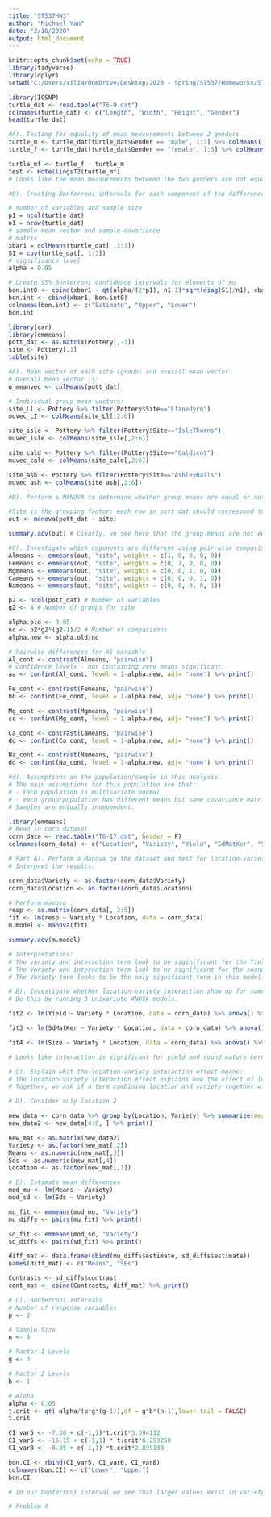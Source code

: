 ```yaml
---
title: "ST537HW3"
author: "Michael Yan"
date: "2/10/2020"
output: html_document
---
```


```r
knitr::opts_chunk$set(echo = TRUE)
library(tidyverse)
library(dplyr)
setwd("C:/Users/xilia/OneDrive/Desktop/2020 - Spring/ST537/Homeworks/ST537HWs/HW3")
```

```r
library(ICSNP)
turtle_dat <- read.table("T6-9.dat")
colnames(turtle_dat) <- c("Length", "Width", "Height", "Gender")
head(turtle_dat)

#A). Testing for equality of mean measurements between 2 genders
turtle_m <- turtle_dat[turtle_dat$Gender == "male", 1:3] %>% colMeans()
turtle_f <- turtle_dat[turtle_dat$Gender == "female", 1:3] %>% colMeans()

turtle_mf <- turtle_f - turtle_m
test <- HotellingsT2(turtle_mf) 
# Looks like the mean measurements between the two genders are not equal, based on p-value of 0.04169. 

#B). Creating Bonferroni intervals for each component of the difference of the mean vector

# number of variables and sample size
p1 = ncol(turtle_dat)
n1 = nrow(turtle_dat)
# sample mean vector and sample covariance
# matrix
xbar1 = colMeans(turtle_dat[ ,1:3])
S1 = cov(turtle_dat[, 1:3])
# significance level
alpha = 0.05

# Create 95% Bonferroni confidence intervals for elements of mu
bon.int0 <- cbind(xbar1 - qt(alpha/(2*p1), n1-1)*sqrt(diag(S1)/n1), xbar1 + qt(alpha/(2*p1), n1-1)*sqrt(diag(S1)/n1))
bon.int <- cbind(xbar1, bon.int0)
colnames(bon.int) <- c("Estimate", "Upper", "Lower")
bon.int
```

```r
library(car)
library(emmeans)
pott_dat <- as.matrix(Pottery[,-1])
site <- Pottery[,1]
table(site)

#A). Mean vector of each site (group) and overall mean vector
# Overall Mean vector is: 
o_meanvec <- colMeans(pott_dat)

# Individual group mean vectors:
site_Ll <- Pottery %>% filter(Pottery$Site=="Llanedyrn")
muvec_LI <- colMeans(site_Ll[,2:6])

site_isle <- Pottery %>% filter(Pottery$Site=="IsleThorns")
muvec_isle <- colMeans(site_isle[,2:6])

site_cald <- Pottery %>% filter(Pottery$Site=="Caldicot")
muvec_cald <- colMeans(site_cald[,2:6])

site_ash <- Pottery %>% filter(Pottery$Site=="AshleyRails")
muvec_ash <- colMeans(site_ash[,2:6])

#B). Perform a MANOVA to determine whether group means are equal or not

#Site is the grouping factor; each row in pott_dat should correspond to the same row of site. 
out <- manova(pott_dat ~ site)

summary.aov(out) # Clearly, we see here that the group means are not equal to each other. 

#C). Investigate which coponents are different using pair-wise comparisons
Almeans <- emmeans(out, "site", weights = c(1, 0, 0, 0, 0))
Femeans <- emmeans(out, "site", weights = c(0, 1, 0, 0, 0))
Mgmeans <- emmeans(out, "site", weights = c(0, 0, 1, 0, 0))
Cameans <- emmeans(out, "site", weights = c(0, 0, 0, 1, 0))
Nameans <- emmeans(out, "site", weights = c(0, 0, 0, 0, 1))

p2 <- ncol(pott_dat) # Number of variables
g2 <- 4 # Number of groups for site

alpha.old <- 0.05
nc <- p2*g2*(g2-1)/2 # Number of comparisons
alpha.new <- alpha.old/nc

# Pairwise differences for Al variable
Al_cont <- contrast(Almeans, "pairwise")
# Confidence levels - not containing zero means significant. 
aa <- confint(Al_cont, level = 1-alpha.new, adj= "none") %>% print()

Fe_cont <- contrast(Femeans, "pairwise")
bb <- confint(Fe_cont, level = 1-alpha.new, adj= "none") %>% print()

Mg_cont <- contrast(Mgmeans, "pairwise")
cc <- confint(Mg_cont, level = 1-alpha.new, adj= "none") %>% print()

Ca_cont <- contrast(Cameans, "pairwise")
dd <- confint(Ca_cont, level = 1-alpha.new, adj= "none") %>% print()

Na_cont <- contrast(Nameans, "pairwise")
dd <- confint(Na_cont, level = 1-alpha.new, adj= "none") %>% print()

#d). Assumptions on the population/sample in this analysis. 
# The main assumptions for this population are that:
# - Each population is multivariate normal
# - each group/population has different means but same covariance matrix Sigma
# Samples are mutually independent. 
```


```r
library(emmeans)
# Read in corn dataset 
corn_data <- read.table("T6-17.dat", header = F)
colnames(corn_data) <- c("Location", "Variety", "Yield", "SdMatKer", "Size")

# Part A). Perform a Manova on the dataset and test for location-variety interaction effect, variety effect, and location effect.
# Interpret the results. 

corn_data$Variety <- as.factor(corn_data$Variety)
corn_data$Location <- as.factor(corn_data$Location)

# Perform manova :
resp <- as.matrix(corn_data[, 3:5])
fit <- lm(resp ~ Variety * Location, data = corn_data)
m.model <- manova(fit)

summary.aov(m.model)

# Interpretations:
# The variety and interaction term look to be siginificant for the Yield response
# The Variety and interaction term look to be significant for the sound mature kernels response
# The Variety term looks to be the only significant term in this model. 

# B). Investigate whether location-variety interaction show up for some variables but not others
# Do this by running 3 univariate ANOVA models. 

fit2 <- lm(Yield ~ Variety * Location, data = corn_data) %>% anova() %>% print()

fit3 <- lm(SdMatKer ~ Variety * Location, data = corn_data) %>% anova() %>% print()

fit4 <- lm(Size ~ Variety * Location, data = corn_data) %>% anova() %>% print()

# Looks like interaction is significant for yield and sound mature kernels response variables. 

# C). Explain what the location-variety interaction effect means:
# The location-variety interaction effect explains how the effect of location and variety are correlated together in affecting the response. 
# Together, we ask if a term combining location and variety together will influence the response variable 

# D). Consider only location 2

new_data <- corn_data %>% group_by(Location, Variety) %>% summarize(means = mean(Size), sds = sd(Size)) %>% print()
new_data2 <- new_data[4:6, ] %>% print()

new_mat <- as.matrix(new_data2)
Variety <- as.factor(new_mat[,2])
Means <- as.numeric(new_mat[,3])
Sds <- as.numeric(new_mat[,4])
Location <- as.factor(new_mat[,1])

# E). Estimate mean differences 
mod_mu <- lm(Means ~ Variety)
mod_sd <- lm(Sds ~ Variety)

mu_fit <- emmeans(mod_mu, "Variety")
mu_diffs <- pairs(mu_fit) %>% print()

sd_fit <- emmeans(mod_sd, "Variety")
sd_diffs <- pairs(sd_fit) %>% print()

diff_mat <- data.frame(cbind(mu_diffs$estimate, sd_diffs$estimate))
names(diff_mat) <- c("Means", "SEs")

Contrasts <- sd_diffs$contrast
cont_mat <- cbind(Contrasts, diff_mat) %>% print()

# C). Bonferroni Intervals 
# Number of response variables 
p <- 2

# Sample Size 
n <- 6

# Factor 1 Levels
g <- 3

# Factor 2 Levels
b <- 1

# Alpha 
alpha <- 0.05
t.crit <- qt( alpha/(p*g*(g-1)),df = g*b*(n-1),lower.tail = FALSE)
t.crit

CI_var5 <- -7.30 + c(-1,1)*t.crit*3.394112
CI_var6 <- -16.15 + c(-1,1) * t.crit*6.293250
CI_var8 <- -8.85 + c(-1,1) *t.crit*2.899138

bon.CI <- rbind(CI_var5, CI_var6, CI_var8)
colnames(bon.CI) <- c("Lower", "Upper")
bon.CI

# In our bonferroni interval we see that larger values exist in variety 5. This allows us to say that variety 5 is better in terms of size as compared to variety 6 for example. 
```

```r
# Problem 4
```
